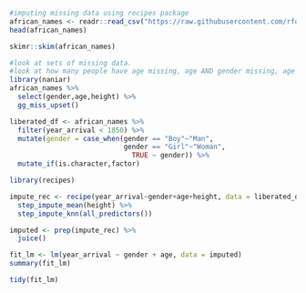 ```{r}
#imputing missing data using recipes package
african_names <- readr::read_csv("https://raw.githubusercontent.com/rfordatascience/tidytuesday/master/data/2020/2020-06-16/african_names.csv")
head(african_names)

skimr::skim(african_names)
```

```{r}
#look at sets of missing data.
#look at how many people have age missing, age AND gender missing, age AND gender AND height missing, etc
library(naniar)
african_names %>% 
  select(gender,age,height) %>% 
  gg_miss_upset()
```


```{r}
liberated_df <- african_names %>% 
  filter(year_arrival < 1850) %>% 
  mutate(gender = case_when(gender == "Boy"~"Man",
                            gender == "Girl"~"Woman",
                              TRUE ~ gender)) %>% 
  mutate_if(is.character,factor)


```

```{r}
library(recipes)

impute_rec <- recipe(year_arrival~gender+age+height, data = liberated_df) %>% 
  step_impute_mean(height) %>% 
  step_impute_knn(all_predictors())

```

```{r}
imputed <- prep(impute_rec) %>% 
  juice()
```

```{r}
fit_lm <- lm(year_arrival ~ gender + age, data = imputed)
summary(fit_lm)

tidy(fit_lm)
```




